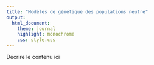 ```yaml
---
title: "Modèles de génétique des populations neutre"
output:
  html_document:
    theme: journal
    highlight: monochrome
    css: style.css
---
```


Décrire le contenu ici 
